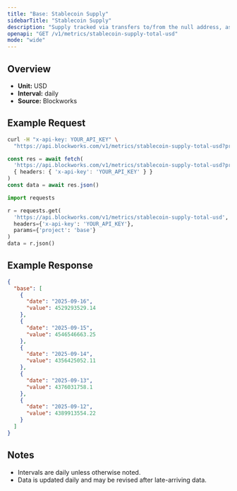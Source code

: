 ```yaml
---
title: "Base: Stablecoin Supply"
sidebarTitle: "Stablecoin Supply"
description: "Supply tracked via transfers to/from the null address, as well as distinct issuance and redemption events for supported stablecoins. Circulating supply remove supply held in bridges, token treasuries, and known mint/burn addresses."
openapi: "GET /v1/metrics/stablecoin-supply-total-usd"
mode: "wide"
---
```


## Overview

- **Unit:** USD
- **Interval:** daily
- **Source:** Blockworks

## Example Request

<CodeGroup>

```bash cURL
curl -H "x-api-key: YOUR_API_KEY" \
  "https://api.blockworks.com/v1/metrics/stablecoin-supply-total-usd?project=base"
```

```typescript TypeScript
const res = await fetch(
  'https://api.blockworks.com/v1/metrics/stablecoin-supply-total-usd?project=base',
  { headers: { 'x-api-key': 'YOUR_API_KEY' } }
)
const data = await res.json()
```

```python Python
import requests

r = requests.get(
  'https://api.blockworks.com/v1/metrics/stablecoin-supply-total-usd',
  headers={'x-api-key': 'YOUR_API_KEY'},
  params={'project': 'base'}
)
data = r.json()
```

</CodeGroup>

## Example Response

```json
{
  "base": [
    {
      "date": "2025-09-16",
      "value": 4529293529.14
    },
    {
      "date": "2025-09-15",
      "value": 4546546663.25
    },
    {
      "date": "2025-09-14",
      "value": 4356425052.11
    },
    {
      "date": "2025-09-13",
      "value": 4376031758.1
    },
    {
      "date": "2025-09-12",
      "value": 4389913554.22
    }
  ]
}
```

## Notes
- Intervals are daily unless otherwise noted.
- Data is updated daily and may be revised after late-arriving data.